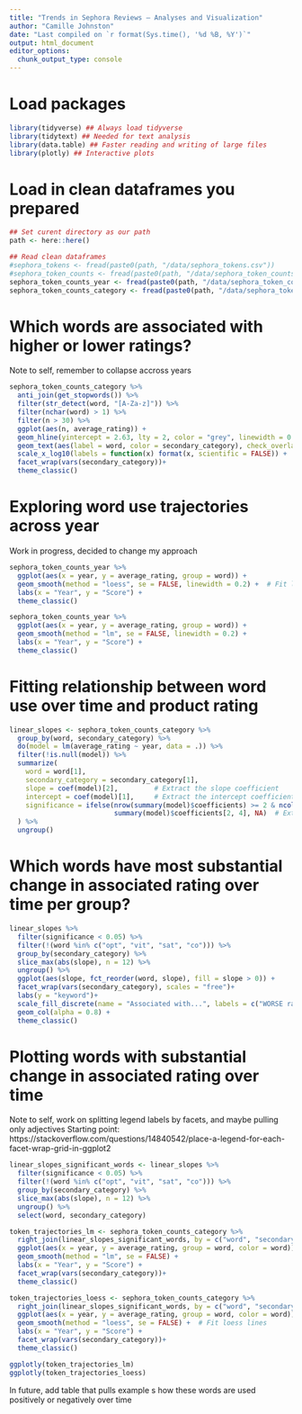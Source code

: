 ```yaml
---
title: "Trends in Sephora Reviews — Analyses and Visualization"
author: "Camille Johnston"
date: "Last compiled on `r format(Sys.time(), '%d %B, %Y')`"
output: html_document
editor_options: 
  chunk_output_type: console
---
```


# Load packages

```r
library(tidyverse) ## Always load tidyverse
library(tidytext) ## Needed for text analysis
library(data.table) ## Faster reading and writing of large files 
library(plotly) ## Interactive plots
```


# Load in clean dataframes you prepared

```r
## Set curent directory as our path
path <- here::here()

## Read clean dataframes
#sephora_tokens <- fread(paste0(path, "/data/sephora_tokens.csv"))
#sephora_token_counts <- fread(paste0(path, "/data/sephora_token_counts.csv"))
sephora_token_counts_year <- fread(paste0(path, "/data/sephora_token_counts_year.csv"))
sephora_token_counts_category <- fread(paste0(path, "/data/sephora_token_counts_category.csv"))

```


# Which words are associated with higher or lower ratings?

Note to self, remember to collapse accross years

```r

sephora_token_counts_category %>%
  anti_join(get_stopwords()) %>%
  filter(str_detect(word, "[A-Za-z]")) %>% 
  filter(nchar(word) > 1) %>% 
  filter(n > 30) %>% 
  ggplot(aes(n, average_rating)) +
  geom_hline(yintercept = 2.63, lty = 2, color = "grey", linewidth = 0.5) +
  geom_text(aes(label = word, color = secondary_category), check_overlap = TRUE, show.legend = FALSE, vjust = "top", hjust = "left") +
  scale_x_log10(labels = function(x) format(x, scientific = FALSE)) +
  facet_wrap(vars(secondary_category))+
  theme_classic()

```


# Exploring word use trajectories across year

Work in progress, decided to change my approach

```r

sephora_token_counts_year %>% 
  ggplot(aes(x = year, y = average_rating, group = word)) +
  geom_smooth(method = "loess", se = FALSE, linewidth = 0.2) +  # Fit loess lines
  labs(x = "Year", y = "Score") +
  theme_classic()

sephora_token_counts_year %>% 
  ggplot(aes(x = year, y = average_rating, group = word)) +
  geom_smooth(method = "lm", se = FALSE, linewidth = 0.2) +
  labs(x = "Year", y = "Score") +
  theme_classic()

```


# Fitting relationship between word use over time and product rating

```r

linear_slopes <- sephora_token_counts_category %>%
  group_by(word, secondary_category) %>%
  do(model = lm(average_rating ~ year, data = .)) %>%
  filter(!is.null(model)) %>%
  summarize(
    word = word[1],
    secondary_category = secondary_category[1],
    slope = coef(model)[2],         # Extract the slope coefficient
    intercept = coef(model)[1],     # Extract the intercept coefficient
    significance = ifelse(nrow(summary(model)$coefficients) >= 2 & ncol(summary(model)$coefficients) >= 4,
                          summary(model)$coefficients[2, 4], NA)  # Extract the p-value for the slope if available, otherwise NA
  ) %>%
  ungroup()

```


# Which words have most substantial change in associated rating over time per group?

```r
linear_slopes %>% 
  filter(significance < 0.05) %>% 
  filter(!(word %in% c("opt", "vit", "sat", "co"))) %>% 
  group_by(secondary_category) %>% 
  slice_max(abs(slope), n = 12) %>%
  ungroup() %>%
  ggplot(aes(slope, fct_reorder(word, slope), fill = slope > 0)) +
  facet_wrap(vars(secondary_category), scales = "free")+
  labs(y = "keyword")+
  scale_fill_discrete(name = "Associated with...", labels = c("WORSE ratings over time", "BETTER ratings over time")) +
  geom_col(alpha = 0.8) +
  theme_classic()
```


# Plotting words with substantial change in associated rating over time

Note to self, work on splitting legend labels by facets, and maybe pulling only adjectives
Starting point: https://stackoverflow.com/questions/14840542/place-a-legend-for-each-facet-wrap-grid-in-ggplot2

```r
linear_slopes_significant_words <- linear_slopes %>% 
  filter(significance < 0.05) %>% 
  filter(!(word %in% c("opt", "vit", "sat", "co"))) %>% 
  group_by(secondary_category) %>% 
  slice_max(abs(slope), n = 12) %>%
  ungroup() %>%
  select(word, secondary_category)

token_trajectories_lm <- sephora_token_counts_category %>%
  right_join(linear_slopes_significant_words, by = c("word", "secondary_category")) %>% 
  ggplot(aes(x = year, y = average_rating, group = word, color = word)) +
  geom_smooth(method = "lm", se = FALSE) +  
  labs(x = "Year", y = "Score") +
  facet_wrap(vars(secondary_category))+
  theme_classic()

token_trajectories_loess <- sephora_token_counts_category %>% 
  right_join(linear_slopes_significant_words, by = c("word", "secondary_category")) %>% 
  ggplot(aes(x = year, y = average_rating, group = word, color = word)) +
  geom_smooth(method = "loess", se = FALSE) +  # Fit loess lines
  labs(x = "Year", y = "Score") +
  facet_wrap(vars(secondary_category))+
  theme_classic() 

ggplotly(token_trajectories_lm)
ggplotly(token_trajectories_loess)
```


In future, add table that pulls example s how these words are used positively or negatively over time
